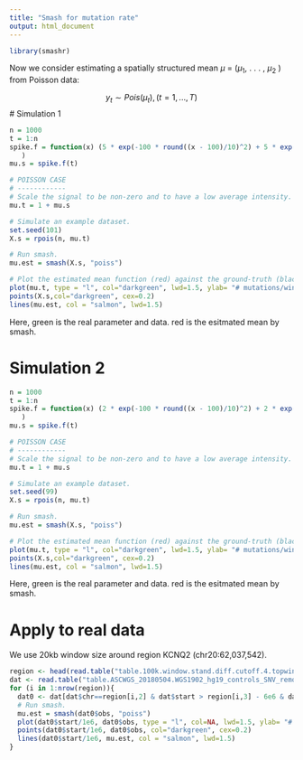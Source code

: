 ```yaml
---
title: "Smash for mutation rate"
output: html_document
---
```


```r
library(smashr)
```
Now we consider estimating a spatially structured mean $\mu$ = ($\mu_1$, . . . , $\mu_2$ ) from Poisson data:

$$y_t ∼ Pois(\mu_t), (t = 1, . . . , T)$$
# Simulation 1
```r
n = 1000
t = 1:n
spike.f = function(x) (5 * exp(-100 * round((x - 100)/10)^2) + 5 * exp(-100 * round((x - 400)/10)^2) + 5 * exp(-100 * round((x - 800)/10)^2) + 2 * exp(-100 * round((x - 500)/100)^2) 
   )
mu.s = spike.f(t)

# POISSON CASE
# ------------
# Scale the signal to be non-zero and to have a low average intensity.
mu.t = 1 + mu.s

# Simulate an example dataset.
set.seed(101)
X.s = rpois(n, mu.t)

# Run smash.
mu.est = smash(X.s, "poiss")

# Plot the estimated mean function (red) against the ground-truth (black).
plot(mu.t, type = "l", col="darkgreen", lwd=1.5, ylab= "# mutations/window", xlab = "Genomic position (kb)", ylim=c(0,max(X.s)))
points(X.s,col="darkgreen", cex=0.2)
lines(mu.est, col = "salmon", lwd=1.5)
```
Here, green is the real parameter and data. red is the esitmated mean by smash.

# Simulation 2
```r
n = 1000
t = 1:n
spike.f = function(x) (2 * exp(-100 * round((x - 100)/10)^2) + 2 * exp(-100 * round((x - 400)/10)^2) + 2 * exp(-100 * round((x - 800)/10)^2) + 0.5 * exp(-100 * round((x - 500)/100)^2) 
   )
mu.s = spike.f(t)

# POISSON CASE
# ------------
# Scale the signal to be non-zero and to have a low average intensity.
mu.t = 1 + mu.s

# Simulate an example dataset.
set.seed(99)
X.s = rpois(n, mu.t)

# Run smash.
mu.est = smash(X.s, "poiss")

# Plot the estimated mean function (red) against the ground-truth (black).
plot(mu.t, type = "l", col="darkgreen", lwd=1.5, ylab= "# mutations/window", xlab = "Genomic position (kb)", ylim=c(0,max(X.s)))
points(X.s,col="darkgreen", cex=0.2)
lines(mu.est, col = "salmon", lwd=1.5)
```

Here, green is the real parameter and data. red is the esitmated mean by smash.

# Apply to real data
We use 20kb window size around region KCNQ2 (chr20:62,037,542).

```r
region <- head(read.table("table.100k.window.stand.diff.cutoff.4.topwindow.across.all.mutation.type.CSV", sep=",", skip=1, stringsAsFactors = F), n=5)
dat <- read.table("table.ASCWGS_20180504.WGS1902_hg19_controls_SNV_remove_recurrent_mutation.20kwindow.csv")
for (i in 1:nrow(region)){
  dat0 <- dat[dat$chr==region[i,2] & dat$start > region[i,3] - 6e6 & dat$start < region[i,4] + 6e6, ]
  # Run smash.
  mu.est = smash(dat0$obs, "poiss")
  plot(dat0$start/1e6, dat0$obs, type = "l", col=NA, lwd=1.5, ylab= "# mutations/window", xlab = "Genomic position (Mb)", ylim=c(0,max(dat0$obs)), main = paste0(region[i,2],":",region[i,3]))
  points(dat0$start/1e6, dat0$obs, col="darkgreen", cex=0.2)
  lines(dat0$start/1e6, mu.est, col = "salmon", lwd=1.5)
}


```
